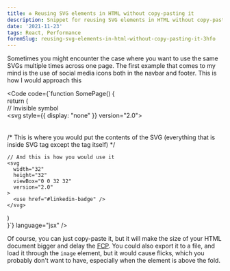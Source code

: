 ```yaml
---
title: ♻️ Reusing SVG elements in HTML without copy-pasting it
description: Snippet for reusing SVG elements in HTML without copy-pasting it. Example made in React.js
date: '2021-11-23'
tags: React, Performance
foremSlug: reusing-svg-elements-in-html-without-copy-pasting-it-3hfo
---
```


Sometimes you might encounter the case where you want to use the same SVGs multiple times across one page. The first example that comes to my mind is the use of social media icons both in the navbar and footer. This is how I would approach this

<Code code={`function SomePage() {  
 return (  
    // Invisible symbol  
    <svg style={{ display: "none" }} version="2.0">  
      <defs>  
        <symbol id="linkedin-badge">  
          /* This is where you would put the contents of the SVG 
          (everything that is inside SVG tag except the tag itself)  */
        </symbol>  
      </defs>
    </svg>   
  
  
    // And this is how you would use it  
    <svg  
      width="32"  
      height="32"  
      viewBox="0 0 32 32"  
      version="2.0"  
    >  
      <use href="#linkedin-badge" />  
    </svg>  
  )    
}`} language="jsx" />

Of course, you can just copy-paste it, but it will make the size of your HTML document bigger and delay the [FCP](https://web.dev/first-contentful-paint/).
You could also export it to a file, and  load it through the `image` element, but it would cause flicks, which you probably don't want to have, especially when the element is above the fold.
